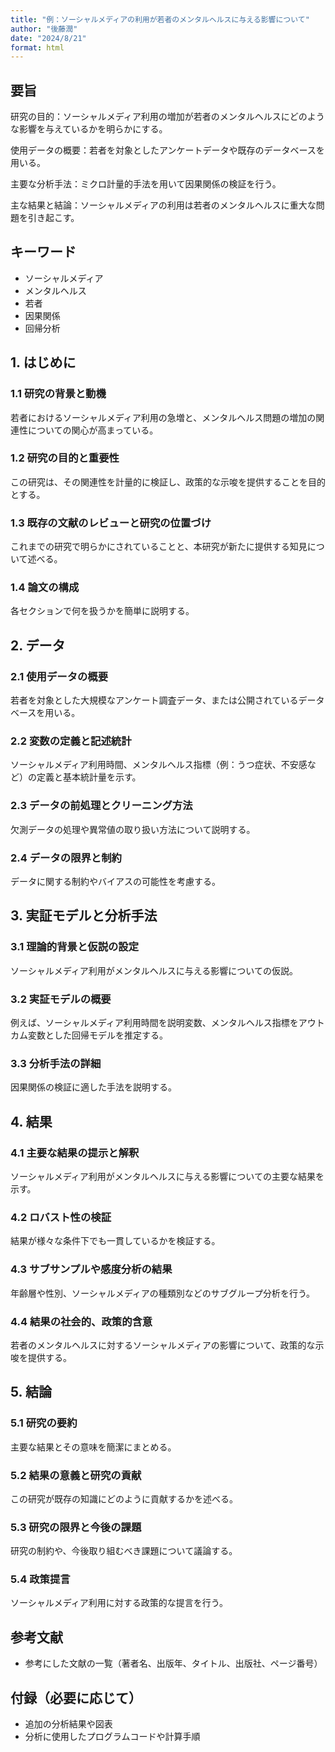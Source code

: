 ```yaml
---
title: "例：ソーシャルメディアの利用が若者のメンタルヘルスに与える影響について"
author: "後藤潤"
date: "2024/8/21"
format: html
---
```


## 要旨

研究の目的：ソーシャルメディア利用の増加が若者のメンタルヘルスにどのような影響を与えているかを明らかにする。

使用データの概要：若者を対象としたアンケートデータや既存のデータベースを用いる。

主要な分析手法：ミクロ計量的手法を用いて因果関係の検証を行う。

主な結果と結論：ソーシャルメディアの利用は若者のメンタルヘルスに重大な問題を引き起こす。

## キーワード

- ソーシャルメディア
- メンタルヘルス
- 若者
- 因果関係
- 回帰分析

## 1. はじめに

### 1.1 研究の背景と動機

若者におけるソーシャルメディア利用の急増と、メンタルヘルス問題の増加の関連性についての関心が高まっている。

### 1.2 研究の目的と重要性

この研究は、その関連性を計量的に検証し、政策的な示唆を提供することを目的とする。

### 1.3 既存の文献のレビューと研究の位置づけ

これまでの研究で明らかにされていることと、本研究が新たに提供する知見について述べる。

### 1.4 論文の構成

各セクションで何を扱うかを簡単に説明する。

## 2. データ

### 2.1 使用データの概要

若者を対象とした大規模なアンケート調査データ、または公開されているデータベースを用いる。

### 2.2 変数の定義と記述統計

ソーシャルメディア利用時間、メンタルヘルス指標（例：うつ症状、不安感など）の定義と基本統計量を示す。

### 2.3 データの前処理とクリーニング方法

欠測データの処理や異常値の取り扱い方法について説明する。

### 2.4 データの限界と制約

データに関する制約やバイアスの可能性を考慮する。

## 3. 実証モデルと分析手法

### 3.1 理論的背景と仮説の設定

ソーシャルメディア利用がメンタルヘルスに与える影響についての仮説。

### 3.2 実証モデルの概要

例えば、ソーシャルメディア利用時間を説明変数、メンタルヘルス指標をアウトカム変数とした回帰モデルを推定する。

### 3.3 分析手法の詳細

因果関係の検証に適した手法を説明する。

## 4. 結果

### 4.1 主要な結果の提示と解釈

ソーシャルメディア利用がメンタルヘルスに与える影響についての主要な結果を示す。

### 4.2 ロバスト性の検証

結果が様々な条件下でも一貫しているかを検証する。

### 4.3 サブサンプルや感度分析の結果

年齢層や性別、ソーシャルメディアの種類別などのサブグループ分析を行う。

### 4.4 結果の社会的、政策的含意

若者のメンタルヘルスに対するソーシャルメディアの影響について、政策的な示唆を提供する。

## 5. 結論

### 5.1 研究の要約

主要な結果とその意味を簡潔にまとめる。

### 5.2 結果の意義と研究の貢献

この研究が既存の知識にどのように貢献するかを述べる。

### 5.3 研究の限界と今後の課題

研究の制約や、今後取り組むべき課題について議論する。

### 5.4 政策提言

ソーシャルメディア利用に対する政策的な提言を行う。

## 参考文献

- 参考にした文献の一覧（著者名、出版年、タイトル、出版社、ページ番号）

## 付録（必要に応じて）

- 追加の分析結果や図表
- 分析に使用したプログラムコードや計算手順
